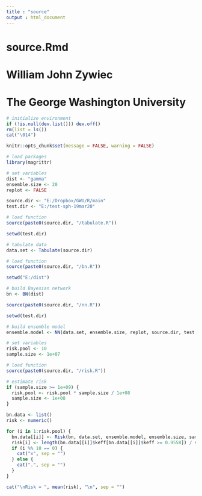 ```yaml
---
title : "source"
output : html_document
---
```


# source.Rmd
#
# William John Zywiec
# The George Washington University

```r

# initialize environment
if (!is.null(dev.list())) dev.off()
rm(list = ls())
cat("\014")

```

```r

knitr::opts_chunk$set(message = FALSE, warning = FALSE)

# load packages
library(magrittr)

# set variables
dist <- "gamma"
ensemble.size <- 20
replot <- FALSE

source.dir <- "E:/Dropbox/GWU/R/main"
test.dir <- "E:/test-sph-19mar20"

```

```r

# load function
source(paste0(source.dir, "/tabulate.R"))

setwd(test.dir)

# tabulate data
data.set <- Tabulate(source.dir)

```

```r

# load function
source(paste0(source.dir, "/bn.R"))

setwd("E:/dist")

# build Bayesian network
bn <- BN(dist)

```

```r

source(paste0(source.dir, "/nn.R"))

setwd(test.dir)

# build ensemble model
ensemble.model <- NN(data.set, ensemble.size, replot, source.dir, test.dir)

```

```r

# set variables
risk.pool <- 10
sample.size <- 1e+07

# load function
source(paste0(source.dir, "/risk.R"))

# estimate risk
if (sample.size >= 1e+09) {
  risk.pool <- risk.pool * sample.size / 1e+08
  sample.size <- 1e+08
}

bn.data <- list()
risk <- numeric()

for (i in 1:risk.pool) {
  bn.data[[i]] <- Risk(bn, data.set, ensemble.model, ensemble.size, sample.size)
  risk[i] <- length(bn.data[[i]]$keff[bn.data[[i]]$keff >= 0.9558]) / sample.size # USL = 0.9558
  if (i %% 10 == 0) {
    cat("x", sep = "")
  } else {
    cat(".", sep = "")
  }
}

cat("\nRisk = ", mean(risk), "\n", sep = "")

```
